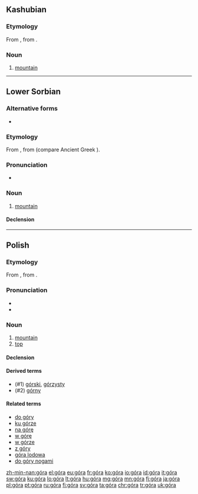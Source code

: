 {{also|gora|göra|górą|goral}}
==Kashubian==

===Etymology===
From {{etyl|sla-pro|csb}} {{m|sla-pro|*gora}}, from {{etyl|ine-pro|csb}} {{m|ine-pro|*gʷerh₃-}}.

===Noun===
{{head|csb|noun|g=f}}

# [[mountain]]

----
==Lower Sorbian==

===Alternative forms===
* {{l|dsb|gora}} {{i|obsolete}}

===Etymology===
From {{etyl|sla-pro|dsb}} {{m|sla-pro|*gora}}, from {{etyl|ine-pro|dsb}} {{m|ine-pro|*gʷerh₃-||mountain}} (compare Ancient Greek {{m|grc|Βορέας||the north, the area beyond the mountains}}).

===Pronunciation===
* {{IPA|[ˈɡɨra]|[ˈɡɛra]|lang=dsb}}

===Noun===
{{dsb-noun|f|dim=górka}}

# [[mountain]] {{gloss|large mass of earth and rock}}

====Declension====
{{dsb-decl-noun-1|gór}}

{{catlangcode|dsb|Landforms}}

----

==Polish==

===Etymology===
From {{etyl|sla-pro|pl}} {{m|sla-pro|*gora}}, from {{etyl|ine-pro|pl}} {{m|ine-pro|*gʷerh₃-}}.

===Pronunciation===
* {{audio|Pl-góra.ogg|audio|lang=pl}}
* {{IPA|[ˈɡura]|lang=pl}}

===Noun===
{{pl-noun|f}}

# [[mountain]]
# [[top]]

====Declension====
{{pl-decl-noun
|góra|góry
|góry|gór
|górze|górom
|górę|góry
|górą|górami
|górze|górach
|góro|góry
}}

====Derived terms====
* (#1) [[górski]], [[górzysty]]
* (#2) [[górny]]

====Related terms====
* [[do góry]]
* [[ku górze]]
* [[na górę]]
* [[w górę]]
* [[w górze]]
* [[z góry]]
* [[góra lodowa]]
* [[do góry nogami]]

[[zh-min-nan:góra]]
[[el:góra]]
[[eu:góra]]
[[fr:góra]]
[[ko:góra]]
[[io:góra]]
[[id:góra]]
[[it:góra]]
[[sw:góra]]
[[ku:góra]]
[[lo:góra]]
[[lt:góra]]
[[hu:góra]]
[[mg:góra]]
[[mn:góra]]
[[fj:góra]]
[[ja:góra]]
[[pl:góra]]
[[pt:góra]]
[[ru:góra]]
[[fi:góra]]
[[sv:góra]]
[[ta:góra]]
[[chr:góra]]
[[tr:góra]]
[[uk:góra]]